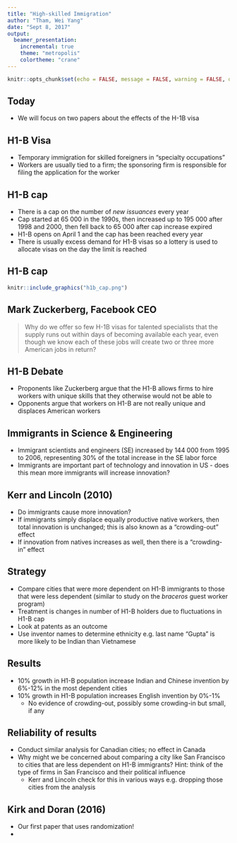 ```yaml
---
title: "High-skilled Immigration"
author: "Tham, Wei Yang"
date: "Sept 8, 2017"
output: 
  beamer_presentation:
    incremental: true
    theme: "metropolis"
    colortheme: "crane"
---
```


```r
knitr::opts_chunk$set(echo = FALSE, message = FALSE, warning = FALSE, dev = 'pdf')
```

## Today

- We will focus on two papers about the effects of the H-1B visa

## H1-B Visa 

- Temporary immigration for skilled foreigners in "specialty occupations"
- Workers are usually tied to a firm; the sponsoring firm is responsible for filing the application for the worker

## H1-B cap

- There is a cap on the number of *new issuances* every year
- Cap started at 65 000 in the 1990s, then increased up to 195 000 after 1998 and 2000, then fell back to 65 000 after cap increase expired
- H1-B opens on April 1 and the cap has been reached every year
- There is usually excess demand for H1-B visas so a lottery is used to allocate visas on the day the limit is reached

## H1-B cap

```r
knitr::include_graphics("h1b_cap.png")
```


## Mark Zuckerberg, Facebook CEO

> Why do we offer so few H-1B visas for talented specialists that the supply runs out within days of becoming available each year, even though we know each of these jobs will create two or three more American jobs in return? 

## H1-B Debate
- Proponents like Zuckerberg argue that the H1-B allows firms to hire workers with unique skills that they otherwise would not be able to
- Opponents argue that workers on H1-B are not really unique and displaces American workers

## Immigrants in Science & Engineering
- Immigrant scientists and engineers (SE) increased by 144 000 from 1995 to 2006, representing 30\% of the total increase in the SE labor force
- Immigrants are important part of technology and innovation in US - does this mean more immigrants will increase innovation?

## Kerr and Lincoln (2010)
- Do immigrants cause more innovation?
- If immigrants simply displace equally productive native workers, then total innovation is unchanged; this is also known as a "crowding-out" effect
- If innovation from natives increases as well, then there is a "crowding-in" effect

## Strategy
- Compare cities that were more dependent on H1-B immigrants to those that were less dependent (similar to study on the *braceros* guest worker program)
- Treatment is changes in number of H1-B holders due to fluctuations in H1-B cap
- Look at patents as an outcome
- Use inventor names to determine ethnicity e.g. last name "Gupta" is more likely to be Indian than Vietnamese

<!--
## Most dependent cities
```r
knitr::include_graphics("h1b_dependency.png")
```
-->

## Results

- 10\% growth in H1-B population increase Indian and Chinese invention by 6\%-12\% in the most dependent cities
- 10\% growth in H1-B population increases English invention by 0\%-1\%
  + No evidence of crowding-out, possibly some crowding-in but small, if any
  
## Reliability of results
- Conduct similar analysis for Canadian cities; no effect in Canada
- Why might we be concerned about comparing a city like San Francisco to cities that are less dependent on H1-B immigrants? Hint: think of the type of firms in San Francisco and their political influence
    + Kerr and Lincoln check for this in various ways e.g. dropping those cities from the analysis

## Kirk and Doran (2016)

- Our first paper that uses randomization!
- 
  


